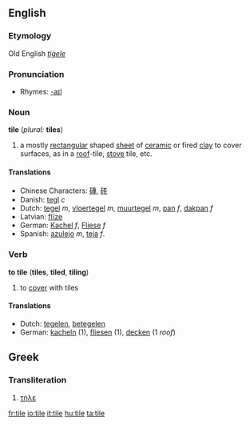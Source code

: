 ==English==
===Etymology===
Old English ''[[tiġele]]''

===Pronunciation===
*Rhymes: [[Rhymes:English:-aɪl|-aɪl]]

===Noun===
'''tile''' (''plural:'' '''tiles''')

#a mostly [[rectangular]] shaped [[sheet]] of [[ceramic]] or fired [[clay]] to cover surfaces, as in a [[roof]]-tile, [[stove]] tile, etc.

==== Translations ====
*Chinese Characters: [[磚]], [[砖]]
*Danish: [[tegl]] ''c''
*Dutch: [[tegel]] ''m'', [[vloertegel]] ''m'', [[muurtegel]] ''m'', [[pan]] ''f'', [[dakpan]] ''f''
*Latvian: [[flīze]] {{f}}
*German: [[Kachel]] ''f'', [[Fliese]] ''f''
*Spanish: [[azulejo]] ''m'', [[teja]] ''f''.

=== Verb ===
'''to tile''' ('''tiles''', '''tiled''', '''tiling''')
#to [[cover]] with tiles

==== Translations ====
*Dutch: [[tegelen]], [[betegelen]]
*German: [[kacheln]] (1), [[fliesen]] (1), [[decken]] (1 ''roof'')

==Greek==
===Transliteration===
#[[τήλε]]

[[fr:tile]]
[[io:tile]]
[[it:tile]]
[[hu:tile]]
[[ta:tile]]